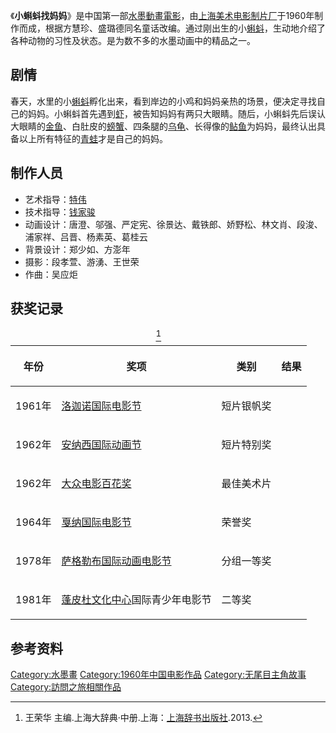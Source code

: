 《'''小蝌蚪找妈妈'''》是中国第一部[[水墨画|水墨]][[動畫電影|動畫電影]]，由[[上海美术电影制片厂|上海美术电影制片厂]]于1960年制作而成，根据方慧珍、盛璐德同名童话改编。通过刚出生的小[[蝌蚪|蝌蚪]]，生动地介绍了各种动物的习性及状态。是为数不多的水墨动画中的精品之一。

== 剧情 ==
春天，水里的小[[蝌蚪|蝌蚪]]孵化出来，看到岸边的小鸡和妈妈亲热的场景，便决定寻找自己的妈妈。小蝌蚪首先遇到[[虾|虾]]，被告知妈妈有两只大眼睛。随后，小蝌蚪先后误认大眼睛的[[金鱼|金鱼]]、白肚皮的[[螃蟹|螃蟹]]、四条腿的[[乌龟|乌龟]]、长得像的[[鲇鱼|鲇鱼]]为妈妈，最终认出具备以上所有特征的[[青蛙|青蛙]]才是自己的妈妈。

== 制作人员 ==

* 艺术指导：[[特伟|特伟]]
* 技术指导：[[钱家骏|钱家骏]]
* 动画设计：唐澄、邬强、严定宪、徐景达、戴铁郎、娇野松、林文肖、段浚、浦家祥、吕晋、杨素英、葛桂云
* 背景设计：郑少如、方澎年
* 摄影：段孝萱、游湧、王世荣
* 作曲：吴应炬

== 获奖记录 ==
{| class="wikitable"
|+
<ref>王荣华 主编.上海大辞典·中册.上海：[[上海辞书出版社|上海辞书出版社]].2013.</ref>
!年份
!奖项
!类别
!结果
|-
|1961年
|[[洛迦诺国际电影节|洛迦诺国际电影节]]
|短片银帆奖
|{{won}}
|-
|1962年
|[[安纳西国际动画节|安纳西国际动画节]]
|短片特别奖
|{{won}}
|-
|1962年
|[[大众电影百花奖|大众电影百花奖]]
|最佳美术片
|{{won}}
|-
|1964年
|[[戛纳国际电影节|戛纳国际电影节]]
|荣誉奖
|{{won}}
|-
|1978年
|[[萨格勒布国际动画电影节|萨格勒布国际动画电影节]]
|分组一等奖
|{{won}}
|-
|1981年
|[[蓬皮杜文化中心|蓬皮杜文化中心]]国际青少年电影节
|二等奖
|{{won}}
|}

== 参考资料 ==
<references />
{{上海美术电影制片厂1960年代作品}}

{{DEFAULTSORT:Xiao小}}
[[Category:水墨畫|Category:水墨畫]]
[[Category:1960年中国电影作品|Category:1960年中国电影作品]]
[[Category:无尾目主角故事|Category:无尾目主角故事]]
[[Category:訪問之旅相關作品|Category:訪問之旅相關作品]]